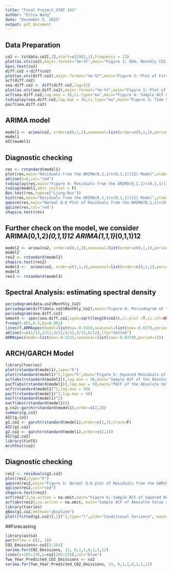 ```yaml
---
title: "Final Project_STAT 153"
author: "Erica Wang"
date: "December 5, 2015"
output: pdf_document
---
```

## Data Preparation
```r
co2 <- ts(data.co2[,3],start=c(1981,1),frequency = 12)
plot(as.xts(co2),major.format="%m-%Y",main="Figure 1: USA: Monthly CO2 Emissions from Fossil-Fuel Burning",xlab="Time", ylab="CO2 (tgc)")
kpss.test(co2)
diff.co2 <-diff(co2)
plot(as.xts(diff.co2),major.format="%m-%Y",main="Figure 2: Plot of First Differences of Monthly CO2 Emissions", xlab="Time", ylab="First Difference of CO2 (tgc)")
acf(diff.co2)
sea.diff.co2 <- diff(diff.co2,lag=12)
plot(as.xts(sea.diff.co2),major.format="%m-%Y",main="Figure 3: Plot of First and Seasonal Differences of Monthly CO2 Emissions", xlab="Time", ylab="First and seasoanl Difference of CO2 (tgc)")
acf(sea.diff.co2,lag.max = 36,ci.type="ma",main="Figure 4: Sample ACF of First and Seasonal Differences of Monthly CO2 Emissions")
tsdisplay(sea.diff.co2,lag.max = 36,ci.type="ma",main="Figure 3: Time Series Plot, Sample ACF and PACF of First and Seasonal Differences of CO2",points = F,xlab="Time", ylab="sea.diff.CO2 (tgc)")
pacf(sea.diff.co2)
```

## ARIMA model
```r
model1 <- arima(co2, order=c(0,1,1),seasonal=list(order=c(0,1,1),period=12))
model1 
AIC(model1)
```

## Diagnostic checking
```r
res <- rstandard(model1)
plot(res,main="Residuals from the ARIMA(0,1,1)×(0,1,1)[12] Model",xlab="Time")
abline(h=0,col="red")
tsdisplay(res,main="Figure 4: Residuals from the ARIMA(0,1,1)×(0,1,1)[12]",ci.type = "ma",points = F)
tsdiag(model1,omit.initial = F)
Box.test(res,type=c("Ljung-Box"))
hist(res,main="Residuals from the ARIMA(0,1,1)×(0,1,1)[12] Model",ylab="Frequency",xlab="Standard Residuals")
qqnorm(res,main="Normal Q-Q Plot of Residuals from the ARIMA(0,1,1)×(0,1,1)[12] Model")
qqline(res,col='red')
shapiro.test(res)
```

## Further check on the model, we consider ARIMA(0,1,2)*(0,1,1)12 ARIMA(1,1,1)*(0,1,1)12
```r
model2 <- arima(co2, order=c(0,1,2),seasonal=list(order=c(0,1,1),period=12))
model2
res2 <- rstandard(model2)
shapiro.test(res2)
model3 <-  arima(co2, order=c(1,1,1),seasonal=list(order=c(0,1,1),period=12))
model3
res3 <- rstandard(model3)
```

## Spectral Analysis: estimating spectral density
```r
periodogram(data.co2$Monthly_Co2)
periodogram(diff(data.co2$Monthly_Co2),main="Figure 8: Periodogram of the First difference of CO2 Emissions")
periodogram(sea.diff.co2) 
smooth <- spec(sea.diff.co2,span=sqrt(length(co2)),ci.plot =T,ci.col=NULL,main="Figure 9: Smoothed Periodogram")
f=seq(0.001,0.5,by=0.001)
lines(f,ARMAspec(model=list(ma=-0.5533,seasonal=list(sma=-0.8370,period=12)), freq=f,plot=F)$spec,lty="solid")
abline(v=c(1/12,2/12,3/12,4/12,5/12,6/12),lty="dotted")
ARMAspec(model=list(ma=-0.5533,seasonal=list(sma=-0.8370),period=12))
```

## ARCH/GARCH Model
```r
library(tseries)
plot(rstandard(model1),type="h")
plot(rstandard(model1)^2,type="h",main="Figure 5: Squared Residuals of the ARIMA(0,1,1)×(0,1,1)[12]")
acf(abs(rstandard(model1)),lag.max = 50,main="Sample ACF of the Absolute Value of the Residuals")
pacf(abs(rstandard(model1)),lag.max = 50,main="PACF of the Absolute Value of the Residuals from the ARIMA(0,1,1)×(0,1,1)[12] Model")
acf(rstandard(model1)^2,lag.max = 50)
pacf(rstandard(model1)^2,lag.max = 50)
eacf(rstandard(model1)^2)
eacf(abs(rstandard(model1)))
g.co2<-garch(rstandard(model1),order=c(2,2))
summary(g.co2)
AIC(g.co2)
g1.co2 <- garch(rstandard(model1),order=c(1,1),trace=F)
AIC(g1.co2)
g2.co2 <- garch(rstandard(model1),order=c(2,1))
AIC(g2.co2)
library(FinTS)
ArchTest(co2)
```

## Diagnostic checking
```r
res2 <- residuals(g1.co2)
plot(res2,type="h")
qqnorm(res2,main="Figure 5: Normal Q-Q plot of Residuals from the GARCH(1,1) Model")
qqline(res2,col="red")
shapiro.test(res2)
acf(res2^2,na.action = na.omit,main="Figure 6: Sample ACF of Squared Residuals")
acf(abs(res2),na.action = na.omit, main="Sample ACF of Abosulte Value of Residuals")
library(tseries)
gBox(g1.co2,method="absolute")
plot((fitted(g1.co2)[,1])^2,type="l",ylab="Conditional Variance", main="Figure 7: Estimated Conditional Variances of the CO2 Emissions")
```

##Forecasting
```r
library(astsa)
par(mfrow = c(2, 1)) 
CO2_Emissions<-co2[1:264]
sarima.for(CO2_Emissions, 12, 0,1,1,0,1,1,12) 
lines(x=265:276,y=co2[265:276],col="blue")
Two_Year_Predicted_CO2_Emissions <- co2
sarima.for(Two_Year_Predicted_CO2_Emissions, 24, 0,1,1,0,1,1,12) 
```
